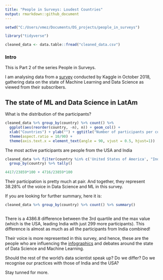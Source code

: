 ```yaml
---
title: "People in Surveys: Loudest Countries"
output: rmarkdown::github_document
---
```


```r
setwd("C:/Users/vmez/Documents/DS_projects/people_in_surveys")
```
```r
library("tidyverse")
```



```r
cleaned_data <- data.table::fread("cleaned_data.csv")
```

### Intro

This is Part 2 of the series People in Surveys.

I am analysing data from a [survey](https://www.kaggle.com/kaggle/kaggle-survey-2018#multipleChoiceResponses.csv) conducted by Kaggle in October 2018, gathering data on the state of Machine Learning and Data Science as viewed from their subscribers.


## The state of ML and Data Science in LatAm

What is the distribution of the participants?

```r
cleaned_data %>% group_by(country) %>% count() %>% 
  ggplot(aes(reorder(country, -n), n)) + geom_col() +
  xlab("Countries") + ylab("") + ggtitle("Number of participants per country") +
  theme(aspect.ratio = 10/90) +
  theme(axis.text.x = element_text(angle = 90, vjust = 0.5, hjust=1))  
```

The most active participants are people from the USA and India

```r
cleaned_data %>% filter(country %in% c('United States of America', "India")) %>% 
  group_by(country) %>% tally()
```
```r
4417/23859*100 + 4716/23859*100
```

Their participation is pretty much at pair. And together, they represent 38.28% of the voice in Data Science and ML in this survey.

If you are looking for further summary, here it is:
```r
cleaned_data %>% group_by(country) %>% count() %>% summary()
  
```
There is a 4386.8 difference between the 3rd quartile and the max value (which is the USA, leading India with just 299 more participants). This difference is almost as much as all the participants from India combined!

Their voice is more represented in this survey, and hence, these are the people who are influencing the [infographics](https://www.cloudfactory.com/hubfs/02-Contents/5-Infographics/Life-of-Data-Scientist-Infographic.pdf?hsCtaTracking=4ed5fb6f-cb6d-4b5f-971e-3f69697204c2%7C77b4ec9b-262d-4ae4-bab3-8ac3be56a4f8) and debates around the state of Data Science and Machine Learning.


Should the rest of the world's data scientist speak up? 
Do we differ? Do we recognise our practices with those of India and the USA?


Stay tunned for more.


